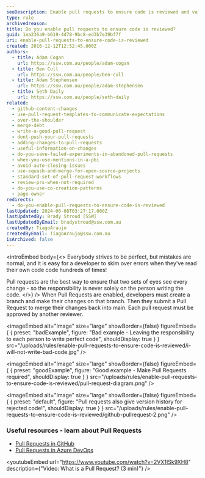 ```yaml
---
seoDescription: Enable pull requests to ensure code is reviewed and validated by multiple developers, promoting accountability, accuracy, and maintainability.
type: rule
archivedreason:
title: Do you enable pull requests to ensure code is reviewed?
guid: 1ea236a9-b619-4d78-9bc8-ed3b7e39bf7f
uri: enable-pull-requests-to-ensure-code-is-reviewed
created: 2016-12-12T12:52:45.000Z
authors:
  - title: Adam Cogan
    url: https://ssw.com.au/people/adam-cogan
  - title: Ben Cull
    url: https://ssw.com.au/people/ben-cull
  - title: Adam Stephensen
    url: https://ssw.com.au/people/adam-stephensen
  - title: Seth Daily
    url: https://ssw.com.au/people/seth-daily
related:
  - github-content-changes
  - use-pull-request-templates-to-communicate-expectations
  - over-the-shoulder
  - merge-debt
  - write-a-good-pull-request
  - dont-push-your-pull-requests
  - adding-changes-to-pull-requests
  - useful-information-on-changes
  - do-you-save-failed-experiments-in-abandoned-pull-requests
  - when-you-use-mentions-in-a-pbi
  - avoid-auto-closing-issues
  - use-squash-and-merge-for-open-source-projects
  - standard-set-of-pull-request-workflows
  - review-prs-when-not-required
  - do-you-use-co-creation-patterns
  - page-owner
redirects:
  - do-you-enable-pull-requests-to-ensure-code-is-reviewed
lastUpdated: 2024-06-08T03:27:17.000Z
lastUpdatedBy: Brady Stroud [SSW]
lastUpdatedByEmail: bradystroud@ssw.com.au
createdBy: TiagoAraujo
createdByEmail: TiagoAraujo@ssw.com.au
isArchived: false
---
```


<introEmbed
  body={<>
Everybody strives to be perfect, but mistakes are normal, and it is easy for a developer to skim over errors when they've read their own code code hundreds of times!

Pull requests are the best way to ensure that two sets of eyes see every change - so the responsibility is never solely on the person writing the code.
  </>}
/>
When Pull Requests are enabled, developers must create a branch and make their changes on that branch. Then they submit a Pull Request to merge their changes back into main. Each pull request must be approved by another reviewer.

<imageEmbed
  alt="Image"
  size="large"
  showBorder={false}
  figureEmbed={ {
    preset: "badExample",
    figure: "Bad example - Leaving the responsibility to each person to write perfect code",
    shouldDisplay: true
  } }
  src="/uploads/rules/enable-pull-requests-to-ensure-code-is-reviewed/i-will-not-write-bad-code.jpg"
/>

<imageEmbed
  alt="Image"
  size="large"
  showBorder={false}
  figureEmbed={ {
    preset: "goodExample",
    figure: "Good example - Make Pull Requests required",
    shouldDisplay: true
  } }
  src="/uploads/rules/enable-pull-requests-to-ensure-code-is-reviewed/pull-request-diagram.png"
/>


<imageEmbed
  alt="Image"
  size="large"
  showBorder={false}
  figureEmbed={ {
    preset: "default",
    figure: "Pull requests also give version history for rejected code!",
    shouldDisplay: true
  } }
  src="/uploads/rules/enable-pull-requests-to-ensure-code-is-reviewed/github-pullrequest-2.png"
/>

### Useful resources - learn about Pull Requests

* [Pull Requests in GitHub](https://docs.github.com/en/pull-requests/collaborating-with-pull-requests/proposing-changes-to-your-work-with-pull-requests/creating-a-pull-request)
* [Pull Requests in Azure DevOps](https://docs.microsoft.com/en-us/azure/devops/repos/git/pull-requests?view=azure-devops&WT.mc_id=DOP-MVP-33518)

<youtubeEmbed url="https://www.youtube.com/watch?v=2VX1ISk9XH8" description={"Video: What is a Pull Request? (3 min)"} />
